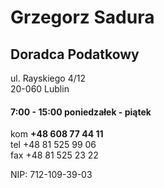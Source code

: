 # Grzegorz Sadura
## Doradca Podatkowy

ul. Rayskiego 4/12<br/>
20-060 Lublin

#### 7:00 - 15:00 poniedzałek - piątek

kom **+48 608 77 44 11**<br/>
tel +48 81 525 99 06<br/>
fax +48 81 525 23 22<br/>

NIP: 712-109-39-03